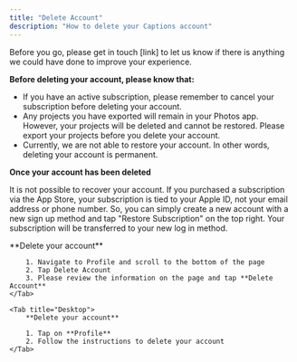 ```yaml
---
title: "Delete Account"
description: "How to delete your Captions account"
---
```


Before you go, please get in touch [link] to let us know if there is anything we could have done to improve your experience.

**Before deleting your account, please know that:**

- If you have an active subscription, please remember to cancel your subscription before deleting your account.
- Any projects you have exported will remain in your Photos app. However, your projects will be deleted and cannot be restored. Please export your projects before you delete your account.
- Currently, we are not able to restore your account. In other words, deleting your account is permanent.

**Once your account has been deleted**

It is not possible to recover your account. If you purchased a subscription via the App Store, your subscription is tied to your Apple ID, not your email address or phone number. So, you can simply create a new account with a new sign up method and tap "Restore Subscription" on the top right. Your subscription will be transferred to your new log in method.

<Tabs>
    <Tab title="iOS">
        **Delete your account**

        1. Navigate to Profile and scroll to the bottom of the page
        2. Tap Delete Account
        3. Please review the information on the page and tap **Delete Account**
    </Tab>

    <Tab title="Desktop">
        **Delete your account**

        1. Tap on **Profile**
        2. Follow the instructions to delete your account
    </Tab>
</Tabs>